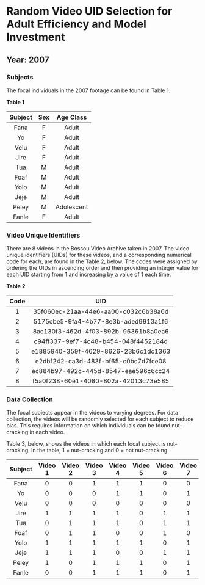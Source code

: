 # Random Video UID Selection for Adult Efficiency and Model Investment

## Year: 2007

### Subjects

The focal individuals in the 2007 footage can be found in Table 1.

**Table 1**

|Subject  | Sex | Age Class  |
|:------: |:---:| :---------:|
|Fana     |F    | Adult      |
|Yo       |F    | Adult      |
|Velu     |F    | Adult      |
|Jire     |F    | Adult      |
|Tua      |M    | Adult      |
|Foaf     |M    | Adult      |
|Yolo     |M    | Adult      |
|Jeje     |M    | Adult      |
|Peley    |M    | Adolescent |
|Fanle    |F    | Adult      |

### Video Unique Identifiers
There are 8 videos in the Bossou Video Archive taken in 2007. The video unique identifiers (UIDs) for these videos, and a corresponding numerical code for each, are found in the Table 2, below. The codes were assigned by ordering the UIDs in ascending order and then providing an integer value for each UID starting from 1 and increasing by a value of 1 each time.

**Table 2**

|Code  | UID                                  |
|:---: | :-----------------------------------:|
|1     | 35f060ec-21aa-44e6-aa00-c032c6b38a6d |
|2     | 5175cbe5-9fa4-4b77-8e3b-aded9913a1f6 |
|3     | 8ac130f3-462d-4f03-892b-96361b8a0ea6 |
|4     | c94ff337-9ef7-4c48-b454-048f4452184d |
|5     | e1885940-359f-4629-8626-23b6c1dc1363 |
|6     | e2dbf242-ca3d-483f-bf65-c0bc7d7fce08 |
|7     | ec884b97-492c-445d-8547-eae596c6cc24 |
|8     | f5a0f238-60e1-4080-802a-42013c73e585 |

### Data Collection
The focal subjects appear in the videos to varying degrees. For data collection, the videos will be randomly selected for each subject to reduce bias. This requires information on which individuals can be found nut-cracking in each video. 

Table 3, below, shows the videos in which each focal subject is nut-cracking. In the table, 1 = nut-cracking and 0 = not nut-cracking.

|Subject  | Video 1 | Video 2 | Video 3 | Video 4 | Video 5 | Video 6 | Video 7 | Video 8 |
|:------: | :------:| :------:| :------:| :------:| :------:| :------:| :------:| :------:|
|Fana     | 0       | 0       | 1       | 1       | 1       | 0       | 0       | 1       | 
|Yo       | 0       | 0       | 0       | 1       | 1       | 0       | 1       | 0       | 
|Velu     | 0       | 0       | 0       | 0       | 0       | 0       | 0       | 0       | 
|Jire     | 1       | 1       | 1       | 1       | 0       | 1       | 1       | 0       | 
|Tua      | 0       | 1       | 1       | 1       | 0       | 1       | 1       | 0       | 
|Foaf     | 0       | 1       | 1       | 0       | 0       | 1       | 0       | 0       | 
|Yolo     | 1       | 1       | 1       | 1       | 1       | 0       | 1       | 1       | 
|Jeje     | 1       | 1       | 1       | 0       | 0       | 1       | 1       | 1       | 
|Peley    | 1       | 0       | 1       | 1       | 1       | 0       | 1       | 0       | 
|Fanle    | 0       | 0       | 1       | 1       | 1       | 0       | 1       | 0       | 
